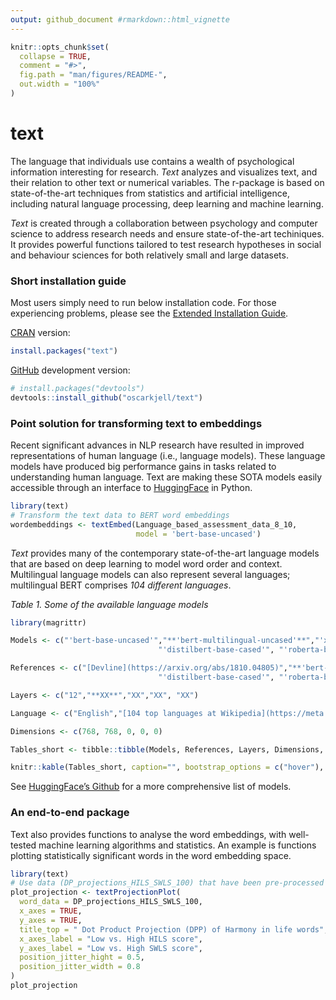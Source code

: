 ```yaml
---
output: github_document #rmarkdown::html_vignette
---
```


<!-- README.md is generated from README.Rmd. Please edit that file -->

```r
knitr::opts_chunk$set(
  collapse = TRUE,
  comment = "#>",
  fig.path = "man/figures/README-",
  out.width = "100%"
)
```

# text

<!-- badges: start -->
<!-- badges: end -->

The language that individuals use contains a wealth of psychological information interesting for research. *Text* analyzes and visualizes text, and their relation to other text or numerical variables. The r-package is based on state-of-the-art techniques from statistics and artificial intelligence, including natural language processing, deep learning and machine learning.



*Text* is created through a collaboration between psychology and computer science to address research needs and ensure state-of-the-art techiniques. It provides powerful functions tailored to test research hypotheses in social and behaviour sciences for both relatively small and large datasets.

### Short installation guide
Most users simply need to run below installation code. 
For those experiencing problems, please see the [Extended Installation Guide](https://www.r-text.org/articles/Extended%20Installation%20Guide.html).

[CRAN](https://CRAN.R-project.org) version:

``` r
install.packages("text")
```

[GitHub](https://github.com/) development version:

``` r
# install.packages("devtools")
devtools::install_github("oscarkjell/text")
```

### Point solution for transforming text to embeddings
Recent significant advances in NLP research have resulted in improved representations of human language (i.e., language models). These language models have produced big performance gains in tasks related to understanding human language. Text are making these SOTA models  easily accessible through an interface to [HuggingFace](https://huggingface.co/transformers/) in Python.

```r
library(text)
# Transform the text data to BERT word embeddings
wordembeddings <- textEmbed(Language_based_assessment_data_8_10, 
                            model = 'bert-base-uncased')
```

*Text* provides many of the contemporary state-of-the-art language models that are based on deep learning to model word order and context. Multilingual language models can also represent several languages; multilingual BERT comprises *104 different languages*. 

*Table 1. Some of the available language models*
``` r
library(magrittr)

Models <- c("'bert-base-uncased'","**'bert-multilingual-uncased'**","'xlnet-base-cased'",
                                 "'distilbert-base-cased'", "'roberta-base'")

References <- c("[Devline](https://arxiv.org/abs/1810.04805)","**'bert-multilingual-uncased'**","'xlnet-base-cased'",
                                 "'distilbert-base-cased'", "'roberta-base'")

Layers <- c("12","**XX**","XX","XX", "XX")

Language <- c("English","[104 top languages at Wikipedia](https://meta.wikimedia.org/wiki/List_of_Wikipedias)","XX","XX", "XX")

Dimensions <- c(768, 768, 0, 0, 0)

Tables_short <- tibble::tibble(Models, References, Layers, Dimensions, Language)

knitr::kable(Tables_short, caption="", bootstrap_options = c("hover"), full_width = T)
```
  
See [HuggingFace's Github](https://github.com/huggingface/transformers) for a more comprehensive list of models. 

### An end-to-end package
Text also provides functions to analyse the word embeddings, with well-tested machine learning algorithms and statistics. An example is functions plotting statistically significant words in the word embedding space.

```r
library(text)
# Use data (DP_projections_HILS_SWLS_100) that have been pre-processed with the textProjectionData function; the preprocessed test-data included in the package is called: DP_projections_HILS_SWLS_100
plot_projection <- textProjectionPlot(
  word_data = DP_projections_HILS_SWLS_100,
  x_axes = TRUE,
  y_axes = TRUE,
  title_top = " Dot Product Projection (DPP) of Harmony in life words",
  x_axes_label = "Low vs. High HILS score",
  y_axes_label = "Low vs. High SWLS score",
  position_jitter_hight = 0.5,
  position_jitter_width = 0.8
)
plot_projection

```


